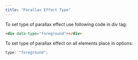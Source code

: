 ```yaml
---
title: "Parallax Effect Type"
---
```


To set type of parallax effect use following code in div tag:

```html
<div data-type="foreground"></div>
```

To set type of parallax effect on all elements place in options:

```js
type: "foreground";
```
